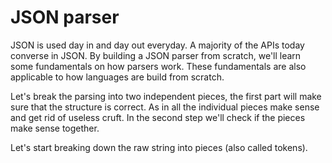# JSON parser

JSON is used day in and day out everyday. A majority of the APIs today converse in JSON. By building a JSON parser from scratch, we'll learn some fundamentals on how parsers work. These fundamentals are also applicable to how languages are build from scratch.

Let's break the parsing into two independent pieces, the first part will make sure that the structure is correct. As in all the individual pieces make sense and get rid of useless cruft. In the second step we'll check if the pieces make sense together.

Let's start breaking down the raw string into pieces (also called tokens).
